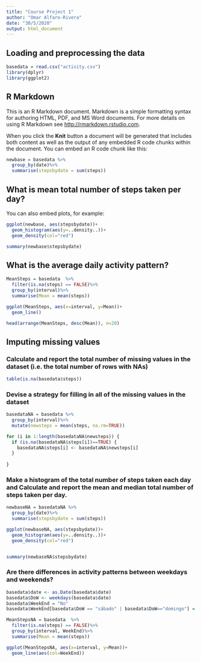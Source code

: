 ---
title: "Course Project 1"
author: "Omar Alfaro-Rivera"
date: "30/5/2020"
output: html_document
---

## Loading and preprocessing the data

```{r setup, echo=TRUE}
basedata = read.csv("activity.csv")
library(dplyr)
library(ggplot2)
```

## R Markdown

This is an R Markdown document. Markdown is a simple formatting syntax for authoring HTML, PDF, and MS Word documents. For more details on using R Markdown see <http://rmarkdown.rstudio.com>.

When you click the **Knit** button a document will be generated that includes both content as well as the output of any embedded R code chunks within the document. You can embed an R code chunk like this:

```{r cars, echo=TRUE}
newbase = basedata %>%
  group_by(date)%>%
  summarise(stepsbydate = sum(steps))
```

## What is mean total number of steps taken per day?

You can also embed plots, for example:

```{r pressure, echo=FALSE}
ggplot(newbase, aes(stepsbydate))+
  geom_histogram(aes(y=..density..))+
  geom_density(col="red")
```



```{r, echo=TRUE}
summary(newbase$stepsbydate)
```

## What is the average daily activity pattern? 

```{r}
MeanSteps = basedata  %>%
  filter(is.na(steps) == FALSE)%>%
  group_by(interval)%>%
  summarise(Mean = mean(steps))

ggplot(MeanSteps, aes(x=interval, y=Mean))+
  geom_line()

```





```{r}
head(arrange(MeanSteps, desc(Mean)), n=20)

```



## Imputing missing values


### Calculate and report the total number of missing values in the dataset (i.e. the total number of rows with \color{red}{\verb|NA|}NAs)

```{r}
table(is.na(basedata$steps))
```


### Devise a strategy for filling in all of the missing values in the dataset

```{r}
basedataNA = basedata %>%
  group_by(interval)%>%
  mutate(newsteps = mean(steps, na.rm=TRUE))

for (i in 1:length(basedataNA$newsteps)) {
  if (is.na(basedataNA$steps[i])==TRUE) {
    basedataNA$steps[i] <- basedataNA$newsteps[i]
  }
  
}

```



### Make a histogram of the total number of steps taken each day and Calculate and report the mean and median total number of steps taken per day. 

```{r}
newbaseNA = basedataNA %>%
  group_by(date)%>%
  summarise(stepsbydate = sum(steps))

ggplot(newbaseNA, aes(stepsbydate))+
  geom_histogram(aes(y=..density..))+
  geom_density(col="red")


summary(newbaseNA$stepsbydate)
```


### Are there differences in activity patterns between weekdays and weekends?

```{r}
basedata$date <- as.Date(basedata$date)
basedata$DoW <- weekdays(basedata$date)
basedata$WeekEnd = "No"
basedata$WeekEnd[basedata$DoW == "sábado" | basedata$DoW=="domingo"] = "Yes"

MeanStepsNA = basedata  %>%
  filter(is.na(steps) == FALSE)%>%
  group_by(interval, WeekEnd)%>%
  summarise(Mean = mean(steps))

ggplot(MeanStepsNA, aes(x=interval, y=Mean))+
  geom_line(aes(col=WeekEnd))

```
